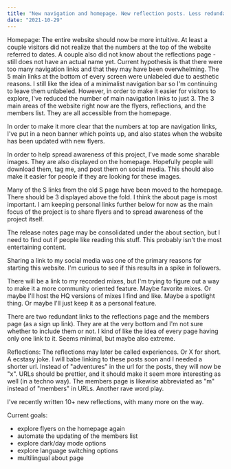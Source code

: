 ```yaml
---
title: "New navigation and homepage. New reflection posts. Less redundancy. Fewer main navigation items."
date: "2021-10-29"
---
```


Homepage: The entire website should now be more intuitive. At least a couple visitors did not realize that the numbers at the top of the website referred to dates. A couple also did not know about the reflections page - still does not have an actual name yet. Current hypothesis is that there were too many navigation links and that they may have been overwhelming. The 5 main links at the bottom of every screen were unlabeled due to aesthetic reasons. I still like the idea of a minimalist navigation bar so I'm continuing to leave them unlabeled. However, in order to make it easier for visitors to explore, I've reduced the number of main navigation links to just 3. The 3 main areas of the website right now are the flyers, reflections, and the members list. They are all accessible from the homepage.

In order to make it more clear that the numbers at top are navigation links, I've put in a neon banner which points up, and also states when the website has been updated with new flyers. 

In order to help spread awareness of this project, I've made some sharable images. They are also displayed on the homepage. Hopefully people will download them, tag me, and post them on social media. This should also make it easier for people if they are looking for these images.

Many of the S links from the old S page have been moved to the homepage. There should be 3 displayed above the fold. I think the about page is most important. I am keeping personal links further below for now as the main focus of the project is to share flyers and to spread awareness of the project itself.

The release notes page may be consolidated under the about section, but I need to find out if people like reading this stuff. This probably isn't the most entertaining content. 

Sharing a link to my social media was one of the primary reasons for starting this website. I'm curious to see if this results in a spike in followers.

There will be a link to my recorded mixes, but I'm trying to figure out a way to make it a more community oriented feature. Maybe favorite mixes. Or maybe I'll host the HQ versions of mixes I find and like. Maybe a spotlight thing. Or maybe I'll just keep it as a personal feature.

There are two redundant links to the reflections page and the members page (as a sign up link). They are at the very bottom and I'm not sure whether to include them or not. I kind of like the idea of every page having only one link to it. Seems minimal, but maybe also extreme.

Reflections: The reflections may later be called experiences. Or X for short. A ecstasy joke. I will babe linking to these posts soon and I needed a shorter url. Instead of "adventures" in the url for the posts, they will now be "x". URLs should be prettier, and it should make it seem more interesting as well (in a techno way). The members page is likewise abbreviated as "m" instead of "members" in URLs. Another rave word play. 

I've recently written 10+ new reflections, with many more on the way. 


Current goals:
- explore flyers on the homepage again
- automate the updating of the members list
- explore dark/day mode options
- explore language switching options
- multilingual about page 